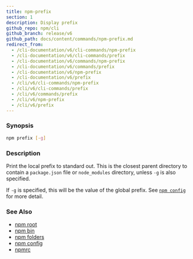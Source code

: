 ```yaml
---
title: npm-prefix
section: 1
description: Display prefix
github_repo: npm/cli
github_branch: release/v6
github_path: docs/content/commands/npm-prefix.md
redirect_from:
  - /cli-documentation/v6/cli-commands/npm-prefix
  - /cli-documentation/v6/cli-commands/prefix
  - /cli-documentation/v6/commands/npm-prefix
  - /cli-documentation/v6/commands/prefix
  - /cli-documentation/v6/npm-prefix
  - /cli-documentation/v6/prefix
  - /cli/v6/cli-commands/npm-prefix
  - /cli/v6/cli-commands/prefix
  - /cli/v6/commands/prefix
  - /cli/v6/npm-prefix
  - /cli/v6/prefix
---
```


### Synopsis

```bash
npm prefix [-g]
```

### Description

Print the local prefix to standard out. This is the closest parent directory to contain a `package.json` file or `node_modules` directory, unless `-g` is also specified.

If `-g` is specified, this will be the value of the global prefix. See [`npm config`](/cli/v6/commands/npm-config) for more detail.

### See Also

- [npm root](/cli/v6/commands/npm-root)
- [npm bin](/cli/v6/commands/npm-bin)
- [npm folders](/cli/v6/configuring-npm/folders)
- [npm config](/cli/v6/commands/npm-config)
- [npmrc](/cli/v6/configuring-npm/npmrc)
